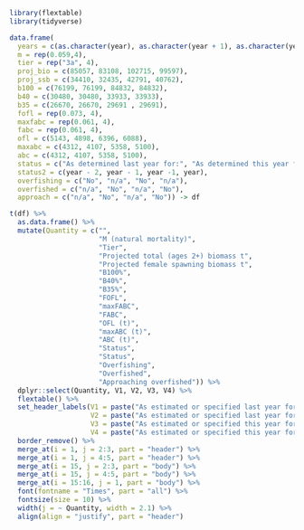 ```r
library(flextable)
library(tidyverse)

data.frame(
  years = c(as.character(year), as.character(year + 1), as.character(year + 1), as.character(year + 2)),
  m = rep(0.059,4),
  tier = rep("3a", 4),
  proj_bio = c(85057, 83108, 102715, 99597),
  proj_ssb = c(34410, 32435, 42791, 40762),
  b100 = c(76199, 76199, 84832, 84832),
  b40 = c(30480, 30480, 33933, 33933),
  b35 = c(26670, 26670, 29691 , 29691),
  fofl = rep(0.073, 4),
  maxfabc = rep(0.061, 4),
  fabc = rep(0.061, 4),
  ofl = c(5143, 4898, 6396, 6088),
  maxabc = c(4312, 4107, 5358, 5100),
  abc = c(4312, 4107, 5358, 5100),
  status = c("As determined last year for:", "As determined this year for:"),
  status2 = c(year - 2, year - 1, year -1, year),
  overfishing = c("No", "n/a", "No", "n/a"),
  overfished = c("n/a", "No", "n/a", "No"),
  approach = c("n/a", "No", "n/a", "No")) -> df

t(df) %>% 
  as.data.frame() %>% 
  mutate(Quantity = c("",
                      "M (natural mortality)",
                      "Tier",
                      "Projected total (ages 2+) biomass t",
                      "Projected female spawning biomass t",
                      "B100%",
                      "B40%",
                      "B35%",
                      "FOFL",
                      "maxFABC",
                      "FABC",
                      "OFL (t)",
                      "maxABC (t)",
                      "ABC (t)",
                      "Status",
                      "Status",
                      "Overfishing",
                      "Overfished",
                      "Approaching overfished")) %>%
  dplyr::select(Quantity, V1, V2, V3, V4) %>%
  flextable() %>% 
  set_header_labels(V1 = paste("As estimated or specified last year for:"),
                    V2 = paste("As estimated or specified last year for:"),
                    V3 = paste("As estimated or specified this year for:"),
                    V4 = paste("As estimated or specified this year for:")) %>% 
  border_remove() %>% 
  merge_at(i = 1, j = 2:3, part = "header") %>% 
  merge_at(i = 1, j = 4:5, part = "header") %>% 
  merge_at(i = 15, j = 2:3, part = "body") %>% 
  merge_at(i = 15, j = 4:5, part = "body") %>% 
  merge_at(i = 15:16, j = 1, part = "body") %>% 
  font(fontname = "Times", part = "all") %>% 
  fontsize(size = 10) %>% 
  width(j = ~ Quantity, width = 2.1) %>% 
  align(align = "justify", part = "header")
  
```